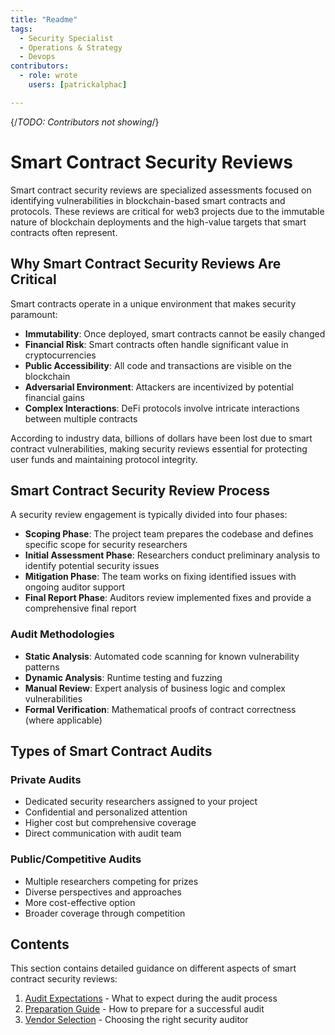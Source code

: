 ```yaml
---
title: "Readme"
tags:
  - Security Specialist
  - Operations & Strategy
  - Devops
contributors:
  - role: wrote
    users: [patrickalphac]

---
```

{/*TODO: Contributors not showing*/}

<TagProvider>
<TagFilter />

# Smart Contract Security Reviews

<TagList tags={frontmatter.tags} />
<AttributionList contributors={frontmatter.contributors} />

Smart contract security reviews are specialized assessments focused on identifying vulnerabilities in blockchain-based smart contracts and protocols. These reviews are critical for web3 projects due to the immutable nature of blockchain deployments and the high-value targets that smart contracts often represent.

## Why Smart Contract Security Reviews Are Critical

Smart contracts operate in a unique environment that makes security paramount:

- **Immutability**: Once deployed, smart contracts cannot be easily changed
- **Financial Risk**: Smart contracts often handle significant value in cryptocurrencies
- **Public Accessibility**: All code and transactions are visible on the blockchain
- **Adversarial Environment**: Attackers are incentivized by potential financial gains
- **Complex Interactions**: DeFi protocols involve intricate interactions between multiple contracts

According to industry data, billions of dollars have been lost due to smart contract vulnerabilities, making security reviews essential for protecting user funds and maintaining protocol integrity.

## Smart Contract Security Review Process

A security review engagement is typically divided into four phases:

- **Scoping Phase**: The project team prepares the codebase and defines specific scope for security researchers
- **Initial Assessment Phase**: Researchers conduct preliminary analysis to identify potential security issues
- **Mitigation Phase**: The team works on fixing identified issues with ongoing auditor support
- **Final Report Phase**: Auditors review implemented fixes and provide a comprehensive final report

### Audit Methodologies

- **Static Analysis**: Automated code scanning for known vulnerability patterns
- **Dynamic Analysis**: Runtime testing and fuzzing
- **Manual Review**: Expert analysis of business logic and complex vulnerabilities
- **Formal Verification**: Mathematical proofs of contract correctness (where applicable)

## Types of Smart Contract Audits

### Private Audits

- Dedicated security researchers assigned to your project
- Confidential and personalized attention
- Higher cost but comprehensive coverage
- Direct communication with audit team

### Public/Competitive Audits

- Multiple researchers competing for prizes
- Diverse perspectives and approaches
- More cost-effective option
- Broader coverage through competition

## Contents

This section contains detailed guidance on different aspects of smart contract security reviews:

1. [Audit Expectations](/external-security-reviews/smart-contracts/expectation) - What to expect during the audit process
2. [Preparation Guide](/external-security-reviews/smart-contracts/preparation) - How to prepare for a successful audit
3. [Vendor Selection](/external-security-reviews/smart-contracts/vendor-selection) - Choosing the right security auditor

</TagProvider>